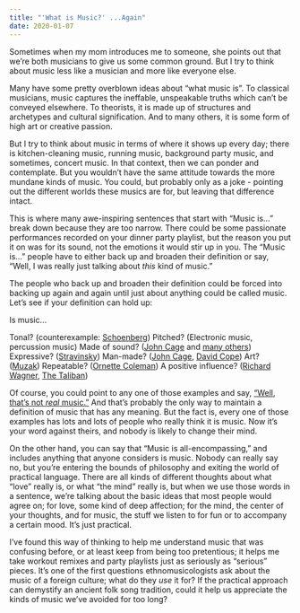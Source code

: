 ---
title: "'What is Music?' ...Again"
date: 2020-01-07
---

Sometimes when my mom introduces me to someone, she points out that we’re both musicians to give us some common ground. But I try to think about music less like a musician and more like everyone else.

Many have some pretty overblown ideas about “what music is”. To classical musicians, music captures the ineffable, unspeakable truths which can’t be conveyed elsewhere. To theorists, it is made up of structures and archetypes and cultural signification. And to many others, it is some form of high art or creative passion.

But I try to think about music in terms of where it shows up every day; there is kitchen-cleaning music, running music, background party music, and sometimes, concert music. In that context, then we can ponder and contemplate. But you wouldn’t have the same attitude towards the more mundane kinds of music. You could, but probably only as a joke - pointing out the different worlds these musics are for, but leaving that difference intact.

This is where many awe-inspiring sentences that start with “Music is…” break down because they are too narrow. There could be some passionate performances recorded on your dinner party playlist, but the reason you put it on was for its sound, not the emotions it would stir up in you. The “Music is…” people have to either back up and broaden their definition or say, “Well, I was really just talking about *this* kind of music.”

The people who back up and broaden their definition could be forced into backing up again and again until just about anything could be called music. Let’s see if your definition can hold up:

Is music…

Tonal? (counterexample: [Schoenberg](https://en.wikipedia.org/wiki/Arnold_Schoenberg#Development_of_the_twelve-tone_method))
Pitched? (Electronic music, percussion music)
Made of sound? ([John Cage](https://en.wikipedia.org/wiki/4%E2%80%B233%E2%80%B3) and [many others](https://en.wikipedia.org/wiki/List_of_silent_musical_compositions))
Expressive? ([Stravinsky](https://scholarsbank.uoregon.edu/xmlui/handle/1794/12469))
Man-made? ([John Cage](https://en.wikipedia.org/wiki/John_Cage#Chance), [David Cope](https://en.wikipedia.org/wiki/David_Cope))
Art? ([Muzak](https://en.wikipedia.org/wiki/Muzak))
Repeatable? ([Ornette Coleman](https://en.wikipedia.org/wiki/Ornette_Coleman#1960:_Free_Jazz))
A positive influence? ([Richard Wagner](https://en.wikipedia.org/wiki/Richard_Wagner#Racism_and_antisemitism), [The Taliban](https://www.news24.com/World/News/Now-Taliban-bans-the-music-20010430))

Of course, you could point to any one of those examples and say, [“Well, that’s not *real* music.”](https://yourlogicalfallacyis.com/no-true-scotsman) And that’s probably the only way to maintain a definition of music that has any meaning. But the fact is, every one of those examples has lots and lots of people who really think it is music. Now it’s your word against theirs, and nobody is likely to change their mind.

On the other hand, you can say that “Music is all-encompassing,” and includes anything that anyone considers is music. Nobody can really say no, but you’re entering the bounds of philosophy and exiting the world of practical language. There are all kinds of different thoughts about what “love” really is, or what “the mind” really is, but when we use those words in a sentence, we’re talking about the basic ideas that most people would agree on; for love, some kind of deep affection; for the mind, the center of your thoughts, and for music, the stuff we listen to for fun or to accompany a certain mood. It’s just practical.

I’ve found this way of thinking to help me understand music that was confusing before, or at least keep from being too pretentious; it helps me take workout remixes and party playlists just as seriously as “serious” pieces. It’s one of the first questions ethnomusicologists ask about the music of a foreign culture; what do they *use* it for? If the practical approach can demystify an ancient folk song tradition, could it help us appreciate the kinds of music we’ve avoided for too long?

